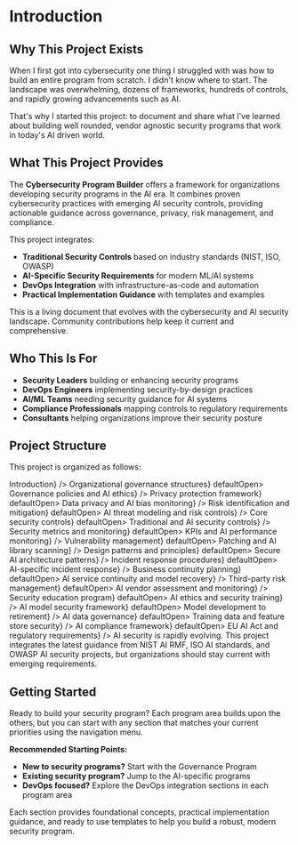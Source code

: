 
# Introduction

## Why This Project Exists

When I first got into cybersecurity one thing I struggled with was how to build an entire program from scratch. I didn't know where to start. The landscape was overwhelming, dozens of frameworks, hundreds of controls, and rapidly growing advancements such as AI.

That's why I started this project: to document and share what I've learned about building well rounded, vendor agnostic security programs that work in today's AI driven world.

## What This Project Provides

The **Cybersecurity Program Builder** offers a framework for organizations developing security programs in the AI era. It combines proven cybersecurity practices with emerging AI security controls, providing actionable guidance across governance, privacy, risk management, and compliance.

This project integrates:
- **Traditional Security Controls** based on industry standards (NIST, ISO, OWASP)
- **AI-Specific Security Requirements** for modern ML/AI systems
- **DevOps Integration** with infrastructure-as-code and automation
- **Practical Implementation Guidance** with templates and examples

<Callout type="info">
This is a living document that evolves with the cybersecurity and AI security landscape. Community contributions help keep it current and comprehensive.
</Callout>

## Who This Is For

- **Security Leaders** building or enhancing security programs
- **DevOps Engineers** implementing security-by-design practices
- **AI/ML Teams** needing security guidance for AI systems
- **Compliance Professionals** mapping controls to regulatory requirements
- **Consultants** helping organizations improve their security posture

## Project Structure

This project is organized as follows:

<FileTree>
  <FileTree.Folder name="content" defaultOpen>
    <FileTree.File name={<FileTreeLabel type="file" name="index.mdx">Introduction</FileTreeLabel>} />
    <FileTree.Folder name={<FileTreeLabel type="folder" name="governance-program">Organizational governance structures</FileTreeLabel>} defaultOpen>
      <FileTree.File name={<FileTreeLabel type="file" name="index.mdx">Governance policies and AI ethics</FileTreeLabel>} />
    </FileTree.Folder>
    <FileTree.Folder name={<FileTreeLabel type="folder" name="privacy-program">Privacy protection framework</FileTreeLabel>} defaultOpen>
      <FileTree.File name={<FileTreeLabel type="file" name="index.mdx">Data privacy and AI bias monitoring</FileTreeLabel>} />
    </FileTree.Folder>
    <FileTree.Folder name={<FileTreeLabel type="folder" name="risk-management-program">Risk identification and mitigation</FileTreeLabel>} defaultOpen>
      <FileTree.File name={<FileTreeLabel type="file" name="index.mdx">AI threat modeling and risk controls</FileTreeLabel>} />
    </FileTree.Folder>
    <FileTree.Folder name={<FileTreeLabel type="folder" name="security-program">Core security controls</FileTreeLabel>} defaultOpen>
      <FileTree.File name={<FileTreeLabel type="file" name="index.mdx">Traditional and AI security controls</FileTreeLabel>} />
    </FileTree.Folder>
    <FileTree.Folder name={<FileTreeLabel type="folder" name="security-measurement-program">Security metrics and monitoring</FileTreeLabel>} defaultOpen>
      <FileTree.File name={<FileTreeLabel type="file" name="index.mdx">KPIs and AI performance monitoring</FileTreeLabel>} />
    </FileTree.Folder>
    <FileTree.Folder name={<FileTreeLabel type="folder" name="vulnerability-patch-management">Vulnerability management</FileTreeLabel>} defaultOpen>
      <FileTree.File name={<FileTreeLabel type="file" name="index.mdx">Patching and AI library scanning</FileTreeLabel>} />
    </FileTree.Folder>
    <FileTree.Folder name={<FileTreeLabel type="folder" name="security-architecture">Design patterns and principles</FileTreeLabel>} defaultOpen>
      <FileTree.File name={<FileTreeLabel type="file" name="index.mdx">Secure AI architecture patterns</FileTreeLabel>} />
    </FileTree.Folder>
    <FileTree.Folder name={<FileTreeLabel type="folder" name="incident-management-program">Incident response procedures</FileTreeLabel>} defaultOpen>
      <FileTree.File name={<FileTreeLabel type="file" name="index.mdx">AI-specific incident response</FileTreeLabel>} />
    </FileTree.Folder>
    <FileTree.Folder name={<FileTreeLabel type="folder" name="disaster-recovery-bcp">Business continuity planning</FileTreeLabel>} defaultOpen>
      <FileTree.File name={<FileTreeLabel type="file" name="index.mdx">AI service continuity and model recovery</FileTreeLabel>} />
    </FileTree.Folder>
    <FileTree.Folder name={<FileTreeLabel type="folder" name="vendor-third-party-risk">Third-party risk management</FileTreeLabel>} defaultOpen>
      <FileTree.File name={<FileTreeLabel type="file" name="index.mdx">AI vendor assessment and monitoring</FileTreeLabel>} />
    </FileTree.Folder>
    <FileTree.Folder name={<FileTreeLabel type="folder" name="security-awareness-training">Security education program</FileTreeLabel>} defaultOpen>
      <FileTree.File name={<FileTreeLabel type="file" name="index.mdx">AI ethics and security training</FileTreeLabel>} />
    </FileTree.Folder>
    <FileTree.Folder name={<FileTreeLabel type="folder" name="ai-model-lifecycle-management">AI model security framework</FileTreeLabel>} defaultOpen>
      <FileTree.File name={<FileTreeLabel type="file" name="index.mdx">Model development to retirement</FileTreeLabel>} />
    </FileTree.Folder>
    <FileTree.Folder name={<FileTreeLabel type="folder" name="data-management-ai">AI data governance</FileTreeLabel>} defaultOpen>
      <FileTree.File name={<FileTreeLabel type="file" name="index.mdx">Training data and feature store security</FileTreeLabel>} />
    </FileTree.Folder>
    <FileTree.Folder name={<FileTreeLabel type="folder" name="ai-compliance-regulatory">AI compliance framework</FileTreeLabel>} defaultOpen>
      <FileTree.File name={<FileTreeLabel type="file" name="index.mdx">EU AI Act and regulatory requirements</FileTreeLabel>} />
    </FileTree.Folder>
  </FileTree.Folder>
</FileTree>


<Callout type="warning">
AI security is rapidly evolving. This project integrates the latest guidance from NIST AI RMF, ISO AI standards, and OWASP AI security projects, but organizations should stay current with emerging requirements.
</Callout>

## Getting Started

Ready to build your security program? Each program area builds upon the others, but you can start with any section that matches your current priorities using the navigation menu.

**Recommended Starting Points:**
- **New to security programs?** Start with the Governance Program
- **Existing security program?** Jump to the AI-specific programs  
- **DevOps focused?** Explore the DevOps integration sections in each program area

Each section provides foundational concepts, practical implementation guidance, and ready to use templates to help you build a robust, modern security program.